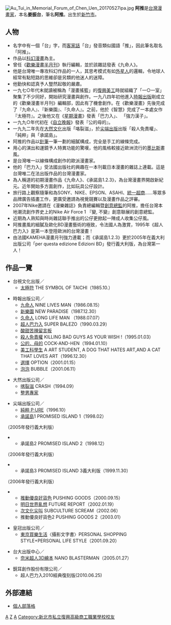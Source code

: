 {{Fanpov|time=2019-10-04}}
{{BLP unsourced|time=2019-10-04}}
[[File:Au_Tui_in_Memorial_Forum_of_Chen_Uen_20170527ipa.jpg|thumb]]
{{漫畫}}
'''阿推'''{{BD|1962年|10月10日|catIdx=A}}是[[台灣|台灣]][[漫畫家|漫畫家]]，本名'''姜振台'''，筆名'''阿推'''。出生於[[新竹市|新竹市]]。

== 人物 ==
*名字中有一個「台」字，而[[客家話|客家話]]「台」發音類似國語「推」，因此筆名取名「阿推」。
*作品以[[科幻漫畫|科幻漫畫]]為主。
*曾任《[[歡樂漫畫半月刊|歡樂漫畫半月刊]]》執行編輯，並於該雜誌發表《九命人》。
*他是台灣唯一專攻科幻作品的一人，其思考模式有如[[外星人|外星人]]的邏輯，令地球人經常有點短路的思維卻是另類的他迷人的迷障。
*他勤快和認真予人豎然起敬的嚴肅。
*一九七○年代末就讀被稱為「漫畫搖籃」的[[復興美工|復興美工]]時就組織了「一○一室」聚集了不少同好，開始研究漫畫與創作。一九八四年初他進入[[時報出版|時報出版]]剛成立的《歡樂漫畫半月刊》編輯部，因此有了機會創作。在《歡樂漫畫》先後完成了『九命人』、『新樂園』、『久命人』。之前，他於《智慧》完成了一本處女作『太極符』。之後他又在《[[星期漫畫|星期漫畫]]》發表「巴力入」、 「強力漢子」。
*一九九○年代初在《[[自立晚報|自立晚報]]》發表『公的母的』。
*一九九二年先在[[大然文化|大然文化]]出版「咯裂滋」，於[[尖端出版|尖端出版]]出版「殺人免責權」、「純粹」與「承諾島」。
*阿推的作品以[[針筆|針筆]]一筆一劃的細膩構成，完全是手工的線條完成。
*用心的演出和運鏡予人特異功能的驚嘆，他的風格較接近歐洲流行的[[墨比斯|墨比斯]]畫風。
*是台灣唯一以線條構成創作的歐派漫畫家。
*他的「巴力入」受法國出版社的興趣在一本刊載日本漫畫的雜誌上連載。這是台灣唯二在法出版作品的台灣漫畫家。
*為人稱道的初期漫畫作品《九命人》、《承諾島1.2.3》，為台灣漫畫界開啟新紀元。近年開始多方面創作，比如玩具公仔設計。
*旅行路上觀察隨筆和為SONY、NIKE、EPSON、ASAHI、[[統一超商|統一超商]]……等眾多品牌廣告插畫工作，更廣受邀請為視覺競賽以及漫畫作品之評審。
*2007年Nike邀請在《漫樂雜誌》負責總編輯暨[[創意總監|創意總監]]的阿推，擔任台灣本地潮流創作界史上的Nike Air Force 1 『變, 不變』創意聯展的創意總監。
*近期為人熟知與時尚雜誌聯手推出的公仔更掀起一陣成人收集公仔風。
*阿推畫風的細膩及歐化BD漫畫藝術的極致，令法國人為激賞，1995年《超人巴力入》是第一本登陸歐洲的台灣漫畫！
*由法國KAMEHA漫畫月刊強力連載；而《承諾島1.2.3》更於2005年在義大利出版公司「per questa edizione Edizioni BD」發行義大利版，為台灣第一人！

== 作品一覽 ==

*台視文化出版／
**[[太極符|太極符]] THE SYMBOL OF TAICHI（1985.10.）

*時報出版公司／
**[[九命人|九命人]] NINE LIVES MAN（1986.08.15）
**[[新樂園|新樂園]] NEW PARADISE（1987.12.30）
**[[久命人|久命人]] LONG LIFE MAN （1988.07.07）
**[[超人巴力入|超人巴力入]] SUPER BALEZO（1990.03.29）
**[[酸甜苦辣留言板|酸甜苦辣留言板]]
**[[殺人免責權|殺人免責權]] KILLING BAD GUYS AS YOUR WISH !（1995.01.03）
**[[公的．母的|公的．母的]] COCK-AND-HEN（1994.01.10）
**[[美工科學生|美工科學生]] A ART STUDENT, A DOG THAT HATES ART,AND A CAT THAT LOVES ART（1996.12.30）
**[[選擇|選擇]] OPTION（2001.01.15）
**[[泡泡|泡泡]] BUBBLE（2001.06.11）

*大然出版公司／
**[[喀裂滋|喀裂滋]] CRASH（1994.09）
**[[整男專家|整男專家]]

*尖端出版公司／
**[[純粹_P‧URE|純粹 P‧URE]]（1996.10）
**[[承諾島|承諾島]]1 PROMISED ISLAND 1（1998.02）
（2005年發行義大利版）
**承諾島2 PROMISED ISLAND 2（1998.12）
（2006年發行義大利版）
**承諾島3 PROMISED ISLAND 3義大利版（1999.11.30）
（2006年發行義大利版）
**[[推動優良好貨色|推動優良好貨色]] PUSHING GOODS（2000.09.15）
**[[明日世界亂想|明日世界亂想]] FUTURE REPORT（2002.01.19）
**[[次文化尖叫|次文化尖叫]] SUBCULTURE SCREAM（2002.06）
**推動優良好貨色2 PUSHING GOODS 2（2003.01）

*皇冠出版公司／
**[[東京買樂生活|東京買樂生活]]〈攝影文字書〉PERSONAL SHOPPING STYLE+PERSONAL LIFE STYLE（2001.09.20）

*台大出版中心／
**[[奈米超人3D繪本|奈米超人3D繪本]] NANO BLASTERMAN（2005.01.27）

*銳耳創作股份有限公司／
**超人巴力入2010經典復刻版(2010.06.25)

== 外部連結 ==
*[http://pushcomic.pixnet.net/blog 個人部落格] {{Wayback|url=http://pushcomic.pixnet.net/blog |date=20120202210058 }}

[[Category:臺灣漫畫家|A]]
[[Category:姜姓|Z]]
[[Category:新竹市人|A]]
[[Category:新北市私立復興高級商工職業學校校友|Category:新北市私立復興高級商工職業學校校友]]